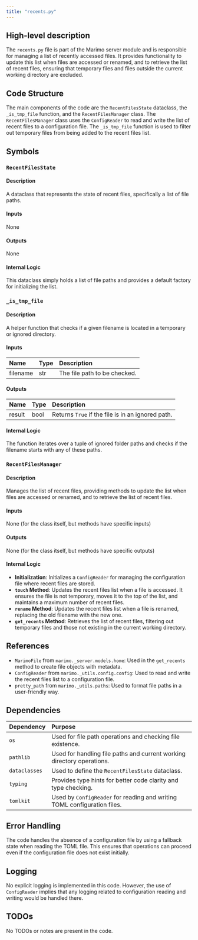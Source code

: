 ```yaml
---
title: "recents.py"
---
```


## High-level description

The `recents.py` file is part of the Marimo server module and is responsible for managing a list of recently accessed files. It provides functionality to update this list when files are accessed or renamed, and to retrieve the list of recent files, ensuring that temporary files and files outside the current working directory are excluded.

## Code Structure

The main components of the code are the `RecentFilesState` dataclass, the `_is_tmp_file` function, and the `RecentFilesManager` class. The `RecentFilesManager` class uses the `ConfigReader` to read and write the list of recent files to a configuration file. The `_is_tmp_file` function is used to filter out temporary files from being added to the recent files list.

## Symbols

### `RecentFilesState`
#### Description
A dataclass that represents the state of recent files, specifically a list of file paths.

#### Inputs
None

#### Outputs
None

#### Internal Logic
This dataclass simply holds a list of file paths and provides a default factory for initializing the list.

### `_is_tmp_file`
#### Description
A helper function that checks if a given filename is located in a temporary or ignored directory.

#### Inputs
| Name     | Type | Description                      |
|:---------|:-----|:---------------------------------|
| filename | str  | The file path to be checked.     |

#### Outputs
| Name   | Type | Description                                      |
|:-------|:-----|:-------------------------------------------------|
| result | bool | Returns `True` if the file is in an ignored path.|

#### Internal Logic
The function iterates over a tuple of ignored folder paths and checks if the filename starts with any of these paths.

### `RecentFilesManager`
#### Description
Manages the list of recent files, providing methods to update the list when files are accessed or renamed, and to retrieve the list of recent files.

#### Inputs
None (for the class itself, but methods have specific inputs)

#### Outputs
None (for the class itself, but methods have specific outputs)

#### Internal Logic
- **Initialization**: Initializes a `ConfigReader` for managing the configuration file where recent files are stored.
- **`touch` Method**: Updates the recent files list when a file is accessed. It ensures the file is not temporary, moves it to the top of the list, and maintains a maximum number of recent files.
- **`rename` Method**: Updates the recent files list when a file is renamed, replacing the old filename with the new one.
- **`get_recents` Method**: Retrieves the list of recent files, filtering out temporary files and those not existing in the current working directory.

## References

- `MarimoFile` from `marimo._server.models.home`: Used in the `get_recents` method to create file objects with metadata.
- `ConfigReader` from `marimo._utils.config.config`: Used to read and write the recent files list to a configuration file.
- `pretty_path` from `marimo._utils.paths`: Used to format file paths in a user-friendly way.

## Dependencies

| Dependency | Purpose                                                                 |
|:-----------|:------------------------------------------------------------------------|
| `os`       | Used for file path operations and checking file existence.              |
| `pathlib`  | Used for handling file paths and current working directory operations.  |
| `dataclasses` | Used to define the `RecentFilesState` dataclass.                     |
| `typing`   | Provides type hints for better code clarity and type checking.          |
| `tomlkit`  | Used by `ConfigReader` for reading and writing TOML configuration files.|

## Error Handling

The code handles the absence of a configuration file by using a fallback state when reading the TOML file. This ensures that operations can proceed even if the configuration file does not exist initially.

## Logging

No explicit logging is implemented in this code. However, the use of `ConfigReader` implies that any logging related to configuration reading and writing would be handled there.

## TODOs

No TODOs or notes are present in the code.